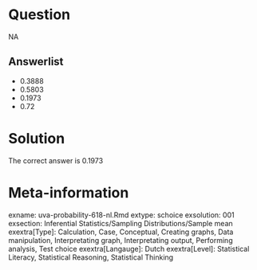 Question
========

NA

Answerlist
----------
* 0.3888
* 0.5803
* 0.1973
* 0.72

Solution
========

The correct answer is  0.1973

Meta-information
================
exname: uva-probability-618-nl.Rmd
extype: schoice
exsolution: 001
exsection: Inferential Statistics/Sampling Distributions/Sample mean
exextra[Type]: Calculation, Case, Conceptual, Creating graphs, Data manipulation, Interpretating graph, Interpretating output, Performing analysis, Test choice
exextra[Langauge]: Dutch
exextra[Level]: Statistical Literacy, Statistical Reasoning, Statistical Thinking
